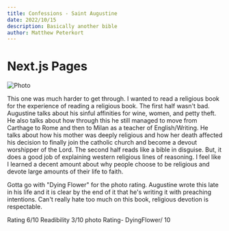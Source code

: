 ```yaml
---
title: Confessions - Saint Augustine
date: 2022/10/15
description: Basically another bible
author: Matthew Peterkort
---
```


# Next.js Pages

<div>

<Image
src="/images/2.jpg"
alt="Photo"
width={700}
height={700}
priority
className="next-image"
/>
	
This one was much harder to get through. I wanted to read a religious book for the experience of reading a religious book. The first half wasn't bad. Augustine talks 
about his sinful affinities for wine, women, and petty theft. He also talks about how through this he still managed to move from Carthage to Rome and 
then to Milan as a teacher of English/Writing. He talks about how his mother was deeply religious and how her death affected his 
decision to finally join the catholic church and become a devout worshipper of the Lord. The second half reads like a bible in disguise. But, it does a good job of explaining western religious 
lines of reasoning. I feel like I learned a decent amount about why people choose to be religious and devote large amounts of their life to faith. 

Gotta go with "Dying Flower" for the photo rating. Augustine wrote this late in his life and it is clear by the end of it that he's writing it with preaching intentions.
Can't really hate too much on this book, religious devotion is respectable. 

Rating 6/10 Readibility 3/10  photo Rating- DyingFlower/ 10
	
</div>